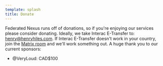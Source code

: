 ```yaml
---
template: splash
title: Donate
---
```



Federated Nexus runs off of donations, so if you're enjoying our
services please consider donating. Ideally, we take Interac E-Transfer
to: henry@henryhiles.com. If Interac E-Transfer doesn't work in your
country, join the [Matrix
room](https://matrix.to/#/#community:federated.nexus) and we'll work
something out. A huge thank you to our current sponsors:

- @VeryLoud: CAD$100
